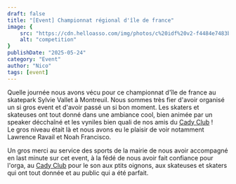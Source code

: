 ```yaml
---
draft: false
title: "[Event] Championnat régional d'île de france"
image: {
    src: "https://cdn.helloasso.com/img/photos/c%20idf%20v2-f4484e7483b445ad8a2f2e9923d3d10a.png",
    alt: "competition"
}
publishDate: "2025-05-24"
category: "Event"
author: "Nico"
tags: [event]
---
```


Quelle journée nous avons vécu pour ce championnat d'île de france au skatepark Sylvie Vallet à Montreuil. Nous sommes très fier d'avoir organisé un si gros event et d'avoir passé un si bon moment.
Les skaters et skateuses ont tout donné dans une ambiance cool, bien animée par un speaker décchaîné et les vyniles bien quali de nos amis du [Cady Club](https://www.facebook.com/cadyclub/) !  
Le gros niveau était là et nous avons eu le plaisir de voir notamment Lawrence Ravail et Noah Francisco.  

Un gros merci au service des sports de la mairie de nous avoir accompagné en last minute sur cet event, à la fédé de nous avoir fait confiance pour l'orga, au [Cady Club](https://www.facebook.com/cadyclub/) pour le son aux ptits oignons, aux skateuses et skaters qui ont tout donnée et au public qui a été parfait.


<Youtube url="https://www.youtube.com/embed/lbUFpWAPx6w" />
<br />
<Youtube url="https://www.youtube.com/embed/IU5KGmAB7Uw" />  